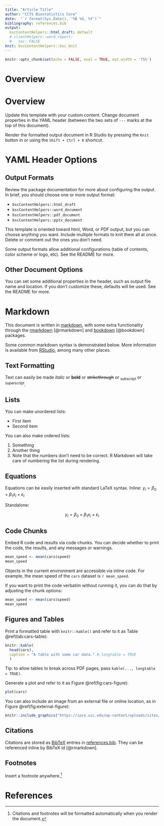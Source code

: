 ```yaml
---
title: "Article Title"
author: "CCTS Biostatistics Core"
date:  "`r format(Sys.Date(), '%B %d, %Y')`"
bibliography: references.bib
output: 
  bscContentHelpers::html_draft: default
  # clientHelpers::word_report: 
  #   toc: FALSE
knit: bscContentHelpers::bsc_knit
---
```


```r
knitr::opts_chunk$set(echo = FALSE, eval = TRUE, out.width = '75%')
```

# Overview

# Overview

Update this template with your custom content. Change document properties in the YAML header (between the two sets of `---` marks at the top of this document). 

Render the formatted output document in R Studio by pressing the `Knit` button in or using the `Shift + Ctrl + K` shortcut.

# YAML Header Options

## Output Formats

Review the package documentation for more about configuring the output. In brief, you should choose one or more output format: 

* `bscContentHelpers::html_draft`
* `bscContentHelpers::word_document`
* `bscContentHelpers::pdf_document`
* `bscContentHelpers::pptx_document`

This template is oriented toward html, Word, or PDF output, but you can choose anything you want. Include multiple formats to knit them all at once. Delete or comment out the ones you don't need.

Some output formats allow additional configurations (table of contents, color scheme or logo, etc). See the README for more.

## Other Document Options

You can set some additional properties in the header, such as output file name and location. If you don't customize these, defaults will be used. See the README for more.

# Markdown

This document is written in [markdown](https://www.markdownguide.org/), with some extra functionality through the [rmarkdown](https://bookdown.org/yihui/rmarkdown/) [@rmarkdown] and [bookdown](https://bookdown.org/yihui/bookdown/) [@bookdown] packages.

Some common markdown syntax is demonstrated below. More information is available from [RStudio](https://rmarkdown.rstudio.com/authoring_basics.html), among many other places.

## Text Formatting
Text can easily be made *italic* or **bold** or ~~strikethrough~~ or ~subscript~ or ^superscript^.

## Lists
You can make unordered lists:

* First item
* Second item

You can also make ordered lists:

1. Something
2. Another thing
2. Note that the numbers don't need to be correct. R Markdown will take care of numbering the list during rendering.

## Equations

Equations can be easily inserted with standard LaTeX syntax. Inline: $y_i = \beta_0 + \beta_1x_i + \varepsilon_i$

Standalone:

$$y_i = \beta_0 + \beta_1x_i + \varepsilon_i$$

## Code Chunks

Embed R code and results via code chunks. You can decide whether to print the code, the results, and any messages or warnings.

```r
mean_speed <- mean(cars$speed)
mean_speed
```

Objects in the current environment are accessible via inline code. For example, the mean speed of the `cars` dataset is `r mean_speed`.

If you want to print the code verbatim without running it, you can do that by adjusting the chunk options:

```r
mean_speed <- mean(cars$speed)
mean_speed
```

## Figures and Tables

Print a formatted table with `knitr::kable()` and refer to it as Table \@ref(tab:cars-table):

```r
knitr::kable(
  head(cars),
  caption = "A table with some car data." #,longtable = TRUE
  )
```

Tip: to allow tables to break across PDF pages, pass `kable(..., longtable = TRUE)`.

Generate a plot and refer to it as Figure \@ref(fig:cars-figure):

```r
plot(cars)
```

You can also include an image from an external file or online location, as in Figure \@ref(fig:external-figure):

```r
knitr::include_graphics("https://ipce.uic.edu/wp-content/uploads/sites/41/2018/10/CAMP.CIRC_.LG_.BLK_.png")
```

## Citations

Citations are stored as [BibTeX](https://rmarkdown.rstudio.com/authoring_bibliographies_and_citations.html) entries in [references.bib](references.bib). They can be referenced inline by BibTeX id [@rmarkdown].

## Footnotes

Insert a footnote anywhere.[^my-note]

[^my-note]: Citations and footnotes will be formatted automatically when you render the document.

# References

